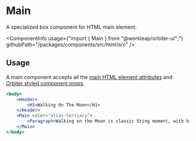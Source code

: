 
<Meta
    title="Html elements/Main"
    id="html-main"
/>

# Main

<Tagline>A specialized <Link href="?path=/docs/box--default-story">box</Link> component for HTML main element.</Tagline>

<ComponentInfo
    usage={"import { Main } from \"@workleap/orbiter-ui\";"}
    githubPath="/packages/components/src/html/src"
/>

## Usage

A main component accepts all the [main HTML element attributes](https://developer.mozilla.org/en-US/docs/Web/HTML/Element/main) and [Orbiter styled component props](?path=/docs/styling--page).

```jsx
<body>
    <Header>
        <H1>Walking On The Moon</H1>
    </Header>
    <Main color="alias-tertiary">
        <Paragraph>Walking on the Moon is classic Sting moment, with his band The Police turning out one of their most groovy reggae-inspired hits to the background of space exploration.</Paragraph>
    </Main>
</body>
```
